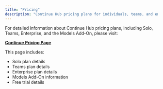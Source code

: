 ```yaml
---
title: "Pricing"
description: "Continue Hub pricing plans for individuals, teams, and enterprises"
---
```


For detailed information about Continue Hub pricing plans, including Solo, Teams, Enterprise, and the Models Add-On, please visit:

**[Continue Pricing Page](https://hub.continue.dev/pricing)**

This page includes:
- Solo plan details
- Teams plan details
- Enterprise plan details
- Models Add-On information
- Free trial details
